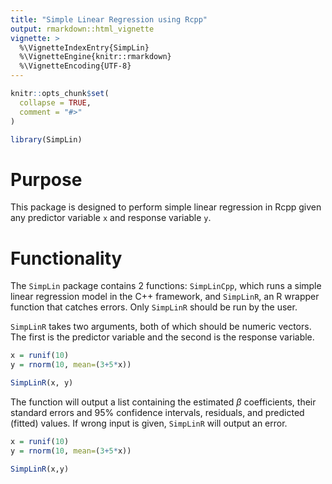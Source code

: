 ```yaml
---
title: "Simple Linear Regression using Rcpp"
output: rmarkdown::html_vignette
vignette: >
  %\VignetteIndexEntry{SimpLin}
  %\VignetteEngine{knitr::rmarkdown}
  %\VignetteEncoding{UTF-8}
---
```


```r
knitr::opts_chunk$set(
  collapse = TRUE,
  comment = "#>"
)
```

```r
library(SimpLin)
```

# Purpose

This package is designed to perform simple linear regression in Rcpp given any predictor variable `x` and response variable `y`. 

# Functionality

The `SimpLin` package contains 2 functions: `SimpLinCpp`, which runs a simple linear regression model in the C++ framework, and `SimpLinR`, an R wrapper function that catches errors. Only `SimpLinR` should be run by the user. 

`SimpLinR` takes two arguments, both of which should be numeric vectors. The first is the predictor variable and the second is the response variable.

```r
x = runif(10)
y = rnorm(10, mean=(3+5*x))

SimpLinR(x, y)
```

The function will output a list containing the estimated $\beta$ coefficients, their standard errors and 95% confidence intervals, residuals, and predicted (fitted) values. If wrong input is given, `SimpLinR` will output an error. 

```r
x = runif(10)
y = rnorm(10, mean=(3+5*x))

SimpLinR(x,y)
```







